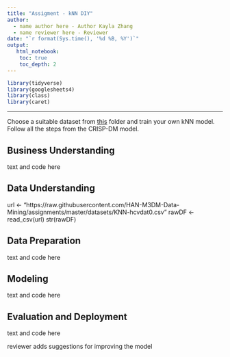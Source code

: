 ```yaml
---
title: "Assigment - kNN DIY"
author:
  - name author here - Author Kayla Zhang
  - name reviewer here - Reviewer
date: "`r format(Sys.time(), '%d %B, %Y')`"
output:
   html_notebook:
    toc: true
    toc_depth: 2
---
```



```r
library(tidyverse)
library(googlesheets4)
library(class)
library(caret)
```

---

Choose a suitable dataset from [this](https://github.com/HAN-M3DM-Data-Mining/assignments/tree/master/datasets) folder and train  your own kNN model. Follow all the steps from the CRISP-DM model.


## Business Understanding
text and code here

## Data Understanding
url <- "https://raw.githubusercontent.com/HAN-M3DM-Data-Mining/assignments/master/datasets/KNN-hcvdat0.csv"
rawDF <- read_csv(url)
str(rawDF)


## Data Preparation
text and code here

## Modeling
text and code here

## Evaluation and Deployment
text and code here

reviewer adds suggestions for improving the model
